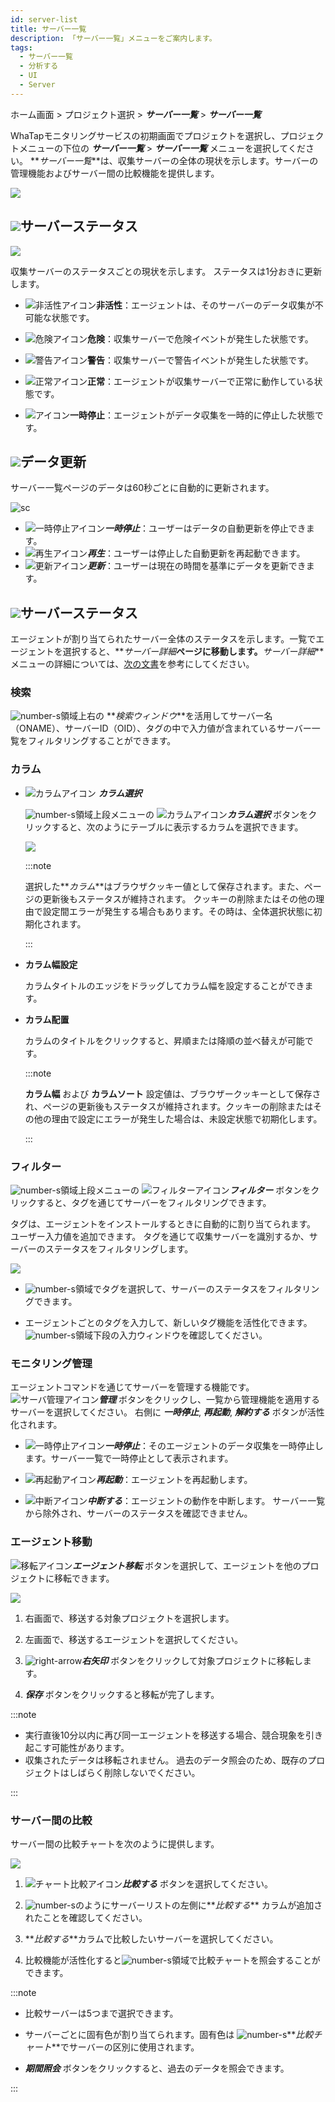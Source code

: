 ```yaml
---
id: server-list
title: サーバー一覧
description: 「サーバー一覧」メニューをご案内します。
tags:
  - サーバー一覧
  - 分析する
  - UI
  - Server
---
```


ホーム画面 > プロジェクト選択 > **_サーバー一覧_** > **_サーバー一覧_**

WhaTapモニタリングサービスの初期画面でプロジェクトを選択し、プロジェクトメニューの下位の **_サーバー一覧_** > **_サーバー一覧_** メニューを選択してください。 **_サーバー一覧_**は、収集サーバーの全体の現状を示します。サーバーの管理機能およびサーバー間の比較機能を提供します。

![](/img/server-list.png)

## ![](/img/number-01.png)サーバーステータス

![](https://img.whatap.io/media/images/Screenshot_2021-03-17_server_14861_-_Server_Monitoring24.png)

収集サーバーのステータスごとの現状を示します。 ステータスは1分おきに更新します。

-   ![非活性アイコン](/img/ico-disable-agent.svg)**非活性**：エージェントは、そのサーバーのデータ収集が不可能な状態です。

-   ![危険アイコン](/img/ic-warning-critical.svg)**危険**：収集サーバーで危険イベントが発生した状態です。

-   ![警告アイコン](/img/ic-warning-filled.svg)**警告**：収集サーバーで警告イベントが発生した状態です。

-   ![正常アイコン](/img/ic-check-circle-filled.svg)**正常**：エージェントが収集サーバーで正常に動作している状態です。

-   ![アイコン](/img/ic-s-pause.svg)**一時停止**：エージェントがデータ収集を一時的に停止した状態です。

## ![](/img/number-02.png)データ更新

サーバー一覧ページのデータは60秒ごとに自動的に更新されます。

<div style={{textAlign: 'center'}}>

![sc](/img/server-list-data-rn.png)

</div>

-   ![一時停止アイコン](/img/ic-s-pause.svg)**_一時停止_**：ユーザーはデータの自動更新を停止できます。 
-   ![再生アイコン](/img/ic-play-grn.svg)**_再生_**：ユーザーは停止した自動更新を再起動できます。
-   ![更新アイコン](/img/ic-refresh2.svg)**_更新_**：ユーザーは現在の時間を基準にデータを更新できます。

## ![](/img/number-03.png)サーバーステータス

エージェントが割り当てられたサーバー全体のステータスを示します。一覧でエージェントを選択すると、**_サーバー詳細_**ページに移動します。**_サーバー詳細_**メニューの詳細については、[次の文書](server-detail)を参考にしてください。

### 検索

![number-s](/img/number-03.png)領域上右の **_検索ウィンドウ_**を活用してサーバー名（ONAME）、サーバーID（OID）、タグの中で入力値が含まれているサーバー一覧をフィルタリングすることができます。

### カラム

-   ![カラムアイコン](/img/ic-column.svg) **_カラム選択_**

    ![number-s](/img/number-03.png)領域上段メニューの ![カラムアイコン](/img/ic-column.svg)**_カラム選択_** ボタンをクリックすると、次のようにテーブルに表示するカラムを選択できます。

    ![](https://img.whatap.io/media/images/Screenshot_2021-03-17_server_14861_-_Server_Monitoring27.png)

    :::note

    選択した**_カラム_**はブラウザクッキー値として保存されます。また、ページの更新後もステータスが維持されます。 クッキーの削除またはその他の理由で設定間エラーが発生する場合もあります。その時は、全体選択状態に初期化されます。

    :::

-   **カラム幅設定**

    カラムタイトルのエッジをドラッグしてカラム幅を設定することができます。

-   **カラム配置**

    カラムのタイトルをクリックすると、昇順または降順の並べ替えが可能です。

    :::note

    **カラム幅** および **カラムソート** 設定値は、ブラウザークッキーとして保存され、ページの更新後もステータスが維持されます。クッキーの削除またはその他の理由で設定にエラーが発生した場合は、未設定状態で初期化します。

    :::

### フィルター

![number-s](/img/number-03.png)領域上段メニューの ![フィルターアイコン](/img/ico-filter.svg)**_フィルター_** ボタンをクリックすると、タグを通じてサーバーをフィルタリングできます。 

タグは、エージェントをインストールするときに自動的に割り当てられます。 ユーザー入力値を追加できます。 タグを通じて収集サーバーを識別するか、サーバーのステータスをフィルタリングします。

![](/img/server-list-filter.png)

-   ![number-s](/img/number-04.png)領域でタグを選択して、サーバーのステータスをフィルタリングできます。 

-   エージェントごとのタグを入力して、新しいタグ機能を活性化できます。![number-s](/img/number-05.png)領域下段の入力ウィンドウを確認してください。

### モニタリング管理

エージェントコマンドを通じてサーバーを管理する機能です。 ![サーバ管理アイコン](/img/ico-setting.svg)**_管理_** ボタンをクリックし、一覧から管理機能を適用するサーバーを選択してください。 右側に **_一時停止_**, **_再起動_**, **_解約する_** ボタンが活性化されます。

-   ![一時停止アイコン](/img/ic-s-pause.svg)**_一時停止_**：そのエージェントのデータ収集を一時停止します。サーバー一覧で一時停止として表示されます。

-   ![再起動アイコン](/img/ic-caret-right.svg)**_再起動_**：エージェントを再起動します。

-   ![中断アイコン](/img/ic-delete-critical.svg)**_中断する_**：エージェントの動作を中断します。 サーバー一覧から除外され、サーバーのステータスを確認できません。

### エージェント移動

![移転アイコン](/img/ic-swap.svg)**_エージェント移転_** ボタンを選択して、エージェントを他のプロジェクトに移転できます。

![](https://img.whatap.io/media/images/Screenshot_2021-03-17_server_14861_-_Server_Monitoring34.png)

1.  右画面で、移送する対象プロジェクトを選択します。

2.  左画面で、移送するエージェントを選択してください。

3.  ![right-arrow](/img/right-arrow.svg)**_右矢印_** ボタンをクリックして対象プロジェクトに移転します。

4.  **_保存_** ボタンをクリックすると移転が完了します。

:::note

-   実行直後10分以内に再び同一エージェントを移送する場合、競合現象を引き起こす可能性があります。 
-   収集されたデータは移転されません。 過去のデータ照会のため、既存のプロジェクトはしばらく削除しないでください。

:::

### サーバー間の比較

サーバー間の比較チャートを次のように提供します。 

![](/img/server-list-compare.png)

1.  ![チャート比較アイコン](/img/ic-multiline-chart2.svg)**_比較する_** ボタンを選択してください。

2.  ![number-s](/img/number-06.png)のようにサーバーリストの左側に**_比較する_** カラムが追加されたことを確認してください。

3.  **_比較する_**カラムで比較したいサーバーを選択してください。

4.  比較機能が活性化すると![number-s](/img/ic-number-07.svg)領域で比較チャートを照会することができます。

:::note

-   比較サーバーは5つまで選択できます。

-   サーバーごとに固有色が割り当てられます。固有色は ![number-s](/img/ic-number-07.svg)**_比較チャート_**でサーバーの区別に使用されます。

-   **_期間照会_** ボタンをクリックすると、過去のデータを照会できます。

:::
